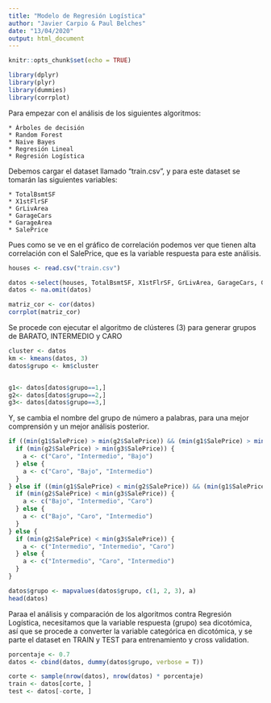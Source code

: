 ```yaml
---
title: "Modelo de Regresión Logística"
author: "Javier Carpio & Paul Belches"
date: "13/04/2020"
output: html_document
---
```


```r
knitr::opts_chunk$set(echo = TRUE)
```

```r
library(dplyr)
library(plyr)
library(dummies)
library(corrplot)
```

Para empezar con el análisis de los siguientes algoritmos: 

    * Árboles de decisión
    * Random Forest
    * Naive Bayes
    * Regresión Lineal
    * Regresión Logística
  
Debemos cargar el dataset llamado "train.csv", y para este dataset se tomarán las siguientes variables:

    * TotalBsmtSF
    * X1stFlrSF
    * GrLivArea
    * GarageCars
    * GarageArea
    * SalePrice
  
Pues como se ve en el gráfico de correlación podemos ver que tienen alta correlación con el SalePrice, que es la variable respuesta para este análisis. 
```r
houses <- read.csv("train.csv")

datos <-select(houses, TotalBsmtSF, X1stFlrSF, GrLivArea, GarageCars, GarageArea, SalePrice)
datos <- na.omit(datos)

matriz_cor <- cor(datos)
corrplot(matriz_cor)
```

Se procede con ejecutar el algoritmo de clústeres (3) para generar grupos de BARATO, INTERMEDIO y CARO

```r
cluster <- datos
km <- kmeans(datos, 3)
datos$grupo <- km$cluster


g1<- datos[datos$grupo==1,]
g2<- datos[datos$grupo==2,]
g3<- datos[datos$grupo==3,]

```

Y, se cambia el nombre del grupo de número a palabras, para una mejor comprensión y un mejor análisis posterior.

```r
if ((min(g1$SalePrice) > min(g2$SalePrice)) && (min(g1$SalePrice) > min(g3$SalePrice))) {
  if (min(g2$SalePrice) > min(g3$SalePrice)) {
    a <- c("Caro", "Intermedio", "Bajo")
  } else {
    a <- c("Caro", "Bajo", "Intermedio")
  }
} else if ((min(g1$SalePrice) < min(g2$SalePrice)) && (min(g1$SalePrice) < min(g3$SalePrice))) {
  if (min(g2$SalePrice) < min(g3$SalePrice)) {
    a <- c("Bajo", "Intermedio", "Caro")
  } else {
    a <- c("Bajo", "Caro", "Intermedio")
  }
} else {
  if (min(g2$SalePrice) < min(g3$SalePrice)) {
    a <- c("Intermedio", "Intermedio", "Caro")
  } else {
    a <- c("Intermedio", "Caro", "Intermedio")
  }
}

datos$grupo <- mapvalues(datos$grupo, c(1, 2, 3), a)
head(datos)
```

Paraa el análisis y comparación de los algoritmos contra Regresión Logística, necesitamos que la variable respuesta (grupo) sea dicotómica, así que se procede a converter la variable categórica en dicotómica, y se parte el dataset en TRAIN y TEST para entrenamiento y cross validation.

```r
porcentaje <- 0.7
datos <- cbind(datos, dummy(datos$grupo, verbose = T))

corte <- sample(nrow(datos), nrow(datos) * porcentaje)
train <- datos[corte, ]
test <- datos[-corte, ]
```


